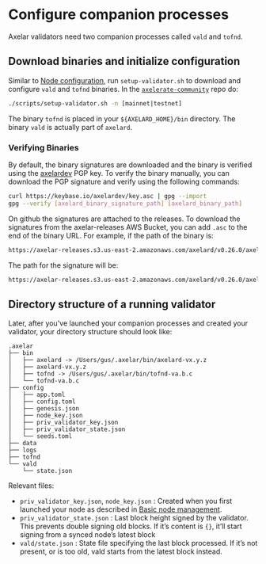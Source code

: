 # Configure companion processes



Axelar validators need two companion processes called `vald` and `tofnd`.

## Download binaries and initialize configuration

Similar to [Node configuration](../../node/config-node), run `setup-validator.sh` to download and configure `vald` and `tofnd` binaries. In the [`axelerate-community`](https://github.com/axelarnetwork/axelarate-community) repo do:

```bash
./scripts/setup-validator.sh -n [mainnet|testnet]
```

The binary `tofnd` is placed in your `${AXELARD_HOME}/bin` directory. The binary `vald` is actually part of `axelard`.

### Verifying Binaries

By default, the binary signatures are downloaded and the binary is verified using the [axelardev](https://keybase.io/axelardev) PGP key. To verify the binary manually, you can download the PGP signature and verify using the following commands:

```bash
curl https://keybase.io/axelardev/key.asc | gpg --import
gpg --verify [axelard_binary_signature_path] [axelard_binary_path]
```

On github the signatures are attached to the releases. To download the signatures from the axelar-releases AWS Bucket, you can add `.asc` to the end of the binary URL. For example, if the path of the binary is:
```bash
https://axelar-releases.s3.us-east-2.amazonaws.com/axelard/v0.26.0/axelard-darwin-arm64-v0.26.0
```
The path for the signature will be:
```bash
https://axelar-releases.s3.us-east-2.amazonaws.com/axelard/v0.26.0/axelard-darwin-arm64-v0.26.0.asc
```

## Directory structure of a running validator

Later, after you've launched your companion processes and created your validator, your directory structure should look like:

```
.axelar
├── bin
│   ├── axelard -> /Users/gus/.axelar/bin/axelard-vx.y.z
│   ├── axelard-vx.y.z
│   ├── tofnd -> /Users/gus/.axelar/bin/tofnd-va.b.c
│   └── tofnd-va.b.c
├── config
│   ├── app.toml
│   ├── config.toml
│   ├── genesis.json
│   ├── node_key.json
│   ├── priv_validator_key.json
│   ├── priv_validator_state.json
│   └── seeds.toml
├── data
├── logs
├── tofnd
└── vald
    └── state.json
```

Relevant files:

- `priv_validator_key.json`, `node_key.json` : Created when you first launched your node as described in [Basic node management](../../node/basic).
- `priv_validator_state.json` : Last block height signed by the validator. This prevents double signing old blocks. If it’s content is `{}`, it’ll start signing from a synced node’s latest block
- `vald/state.json` : State file specifying the last block processed. If it’s not present, or is too old, vald starts from the latest block instead.
